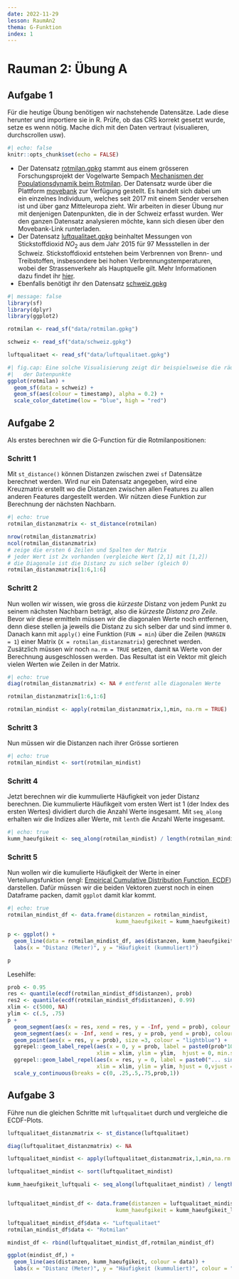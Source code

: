 ```yaml
---
date: 2022-11-29
lesson: RaumAn2
thema: G-Funktion
index: 1
---
```


# Rauman 2: Übung A


  <!-- In dieser zweiten Übung wirst Du wiederum Geodatensätze verarbeiten und darstellen. Wir starten mit einem Punktdatensatz zu einem Messnetz zur Erhebung der Luftqualität in der Schweiz (Stickstoffdioxid NO2 um genau zu sein). Im Gegensatz zum Punktdatensatz zur Wasserverfügbarkeit aus der vorherigen Übung, sind die Messstellen des Messnetzes zur Luftqualität sehr unregelmässig im Raum verteilt. Trotzdem möchten wir versuchen ein kontinuierliches Raster von Luftqualitätswerten für die ganze Schweiz zu interpolieren. Wir starten mit der einfachen Interpolations-Methode Inverse Distance Weighting IDW. Danach wollen wir für den gleichen Datensatz nach dem Ansatz der nächsten Nachbarn die Thiessen Polygone konstruieren. Im zweiten Teil der Übung wollen wir Dichteverteilung untersuchen. Dabei untersuchen wir einen Datensatz mit Bewegungsdaten eines Rotmilans in der Schweiz. Mittels einer Kernel Density Estimation (KDE) berechnen wir eine kontinuierliche Dichteverteilung, über die wir eine Annäherung an das Habitat des untersuchten Greifvogels berechnen können. Bevor wir aber starten, schauen wir uns die Punktdatensätze genauer an indem wir die G-Function berechnen und plotten. 
-->

## Aufgabe 1

Für die heutige Übung benötigen wir nachstehende Datensätze. Lade diese herunter und importiere sie in R. Prüfe, ob das CRS korrekt gesetzt wurde, setze es wenn nötig. Mache dich mit den Daten vertraut (visualieren, durchscrollen usw).

```r
#| echo: false
knitr::opts_chunk$set(echo = FALSE)
```

- Der Datensatz [rotmilan.gpkg](https://moodle.zhaw.ch/mod/resource/view.php?id=602279) stammt aus einem grösseren Forschungsprojekt der Vogelwarte Sempach [Mechanismen der Populationsdynamik beim Rotmilan](https://www.vogelwarte.ch/de/projekte/oekologische-forschung/mechanismen-der-populationsdynamik-beim-rotmilan). Der Datensatz wurde über die Plattform [movebank](http://www.movebank.org/panel_embedded_movebank_webapp?gwt_fragment=page%3Dsearch_map_linked%2CindividualIds%3D676571254%2Clat%3D44.465151013519666%2Clon%3D9.096679687499508%2Cz%3D5) zur Verfügung gestellt. Es handelt sich dabei um ein einzelnes Individuum, welches seit 2017 mit einem Sender versehen ist und über ganz Mitteleuropa zieht. Wir arbeiten in dieser Übung nur mit denjenigen Datenpunkten, die in der Schweiz erfasst wurden. Wer den ganzen Datensatz analysieren möchte, kann sich diesen über den Movebank-Link runterladen.
- Der Datensatz [luftqualitaet.gpkg](https://moodle.zhaw.ch/mod/resource/view.php?id=602280) beinhaltet Messungen von Stickstoffdioxid $NO_2$ aus dem Jahr 2015 für 97 Messstellen in der Schweiz. Stickstoffdioxid entstehen beim Verbrennen von Brenn- und Treibstoffen, insbesondere bei hohen Verbrennungstemperaturen, wobei der Strassenverkehr als Hauptquelle gilt. 
Mehr Informationen dazu findet ihr [hier](https://www.bafu.admin.ch/bafu/de/home/themen/thema-luft/luft--daten--indikatoren-und-karten/luft--indikatoren/indikator-luft.pt.html/aHR0cHM6Ly93d3cuaW5kaWthdG9yZW4uYWRtaW4uY2gvUHVibG/ljL0FlbURldGFpbD9pbmQ9TFUwMjAmbG5nPWRlJlN1Ymo9Tg%3d%3d.html).
- Ebenfalls benötigt ihr den Datensatz [schweiz.gpkg](https://moodle.zhaw.ch/mod/resource/view.php?id=602281)

```r
#| message: false
library(sf)
library(dplyr)
library(ggplot2)

rotmilan <- read_sf("data/rotmilan.gpkg")

schweiz <- read_sf("data/schweiz.gpkg")

luftqualitaet <- read_sf("data/luftqualitaet.gpkg")
```

```r
#| fig.cap: Eine solche Visualisierung zeigt dir beispielsweise die räumliche Ausdehnung
#|   der Datenpunkte
ggplot(rotmilan) +
  geom_sf(data = schweiz) +
  geom_sf(aes(colour = timestamp), alpha = 0.2) +
  scale_color_datetime(low = "blue", high = "red")
```

## Aufgabe 2

Als erstes berechnen wir die G-Function für die Rotmilanpositionen:

### Schritt 1

Mit `st_distance()` können Distanzen zwischen zwei `sf` Datensätze berechnet werden. Wird nur ein Datensatz angegeben, wird eine Kreuzmatrix erstellt wo die Distanzen zwischen allen Features zu allen anderen Features dargestellt werden. Wir nützen diese Funktion zur Berechnung der nächsten Nachbarn.

```r
#| echo: true
rotmilan_distanzmatrix <- st_distance(rotmilan)

nrow(rotmilan_distanzmatrix)
ncol(rotmilan_distanzmatrix)
# zeige die ersten 6 Zeilen und Spalten der Matrix
# jeder Wert ist 2x vorhanden (vergleiche Wert [2,1] mit [1,2])
# die Diagonale ist die Distanz zu sich selber (gleich 0)
rotmilan_distanzmatrix[1:6,1:6] 
```

### Schritt 2

Nun wollen wir wissen, wie gross die *kürzeste* Distanz von jedem Punkt zu seinem nächsten Nachbarn beträgt, also die *kürzeste Distanz pro Zeile*. Bevor wir diese ermitteln müssen wir die diagonalen Werte noch entfernen, denn diese stellen ja jeweils die Distanz zu sich selber dar und sind immer `0`. Danach kann mit `apply()` eine Funktion (`FUN = min`) über die Zeilen (`MARGIN = 1`) einer Matrix (`X = rotmilan_distanzmatrix`) gerechnet werden. Zusätzlich müssen wir noch `na.rm = TRUE` setzen, damit `NA` Werte von der Berechnung ausgeschlossen werden. Das Resultat ist ein Vektor mit gleich vielen Werten wie Zeilen in der Matrix.

```r
#| echo: true
diag(rotmilan_distanzmatrix) <- NA # entfernt alle diagonalen Werte

rotmilan_distanzmatrix[1:6,1:6] 

rotmilan_mindist <- apply(rotmilan_distanzmatrix,1,min, na.rm = TRUE)
```

### Schritt 3

Nun müssen wir die Distanzen nach ihrer Grösse sortieren 

```r
#| echo: true
rotmilan_mindist <- sort(rotmilan_mindist) 
```

### Schritt 4

Jetzt berechnen wir die kummulierte Häufigkeit von jeder Distanz berechnen. Die kummulierte Häufikgeit vom ersten Wert ist 1 (der Index des ersten Wertes) dividiert durch die Anzahl Werte insgesamt. Mit `seq_along` erhalten wir die Indizes aller Werte, mit `lenth` die Anzahl Werte insgesamt.

```r
#| echo: true
kumm_haeufgikeit <- seq_along(rotmilan_mindist) / length(rotmilan_mindist)
```

### Schritt 5

Nun wollen wir die kumulierte Häufigkeit der Werte in einer Verteilungsfunktion (engl: [Empirical Cumulative Distribution Function, ECDF](https://en.wikipedia.org/wiki/Empirical_distribution_function)) darstellen. Dafür müssen wir die beiden Vektoren zuerst noch in einen Dataframe packen, damit `ggplot` damit klar kommt. 

```r
#| echo: true
rotmilan_mindist_df <- data.frame(distanzen = rotmilan_mindist,
                                  kumm_haeufgikeit = kumm_haeufgikeit)

p <- ggplot() + 
  geom_line(data = rotmilan_mindist_df, aes(distanzen, kumm_haeufgikeit)) +
  labs(x = "Distanz (Meter)", y = "Häufigkeit (kummuliert)")

p
```

Lesehilfe:

```r
prob <- 0.95
res <- quantile(ecdf(rotmilan_mindist_df$distanzen), prob)
res2 <- quantile(ecdf(rotmilan_mindist_df$distanzen), 0.99)
xlim <- c(5000, NA)
ylim <- c(.5, .75)
p + 
  geom_segment(aes(x = res, xend = res, y = -Inf, yend = prob), colour = "lightblue") +
  geom_segment(aes(x = -Inf, xend = res, y = prob, yend = prob), colour = "lightblue") +
  geom_point(aes(x = res, y = prob), size =3, colour = "lightblue") +
  ggrepel::geom_label_repel(aes(x = 0, y = prob, label = paste0(prob*100,"% der Werte...")),
                            xlim = xlim, ylim = ylim,  hjust = 0, min.segment.length = 0,fill = "lightblue") +
  ggrepel::geom_label_repel(aes(x = res, y = 0, label = paste0("... sind kleiner als ",round(res,0),"m")),
                            xlim = xlim, ylim = ylim, hjust = 0,vjust = 1, fill = "lightblue",min.segment.length = 0,inherit.aes = FALSE) +
  scale_y_continuous(breaks = c(0, .25,.5,.75,prob,1))
```

## Aufgabe 3

Führe nun die gleichen Schritte mit `luftqualitaet` durch und vergleiche die ECDF-Plots. 

```r
luftqualitaet_distanzmatrix <- st_distance(luftqualitaet)

diag(luftqualitaet_distanzmatrix) <- NA

luftqualitaet_mindist <- apply(luftqualitaet_distanzmatrix,1,min,na.rm = TRUE)

luftqualitaet_mindist <- sort(luftqualitaet_mindist)

kumm_haeufgikeit_luftquali <- seq_along(luftqualitaet_mindist) / length(luftqualitaet_mindist)


luftqualitaet_mindist_df <- data.frame(distanzen = luftqualitaet_mindist,
                                  kumm_haeufgikeit = kumm_haeufgikeit_luftquali)

luftqualitaet_mindist_df$data <- "Luftqualitaet"
rotmilan_mindist_df$data <- "Rotmilan"

mindist_df <- rbind(luftqualitaet_mindist_df,rotmilan_mindist_df)

ggplot(mindist_df,) + 
  geom_line(aes(distanzen, kumm_haeufgikeit, colour = data)) +
  labs(x = "Distanz (Meter)", y = "Häufigkeit (kummuliert)", colour = "Datensatz")
```
